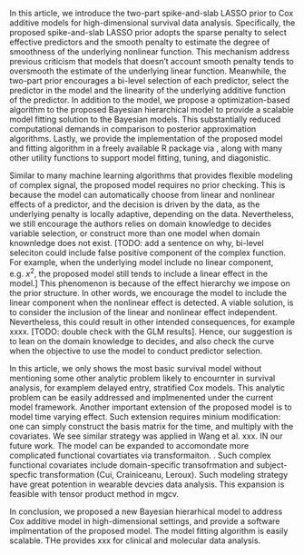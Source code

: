 \section{Discussion}
In this article, we introduce the two-part spike-and-slab LASSO prior to Cox additive models for high-dimensional survival data analysis. Specifically, the proposed spike-and-slab LASSO prior adopts the sparse penalty to select effective predictors and the smooth penalty to estimate the degree of smoothness of the underlying nonlinear function. This mechanism address previous criticism that models that doesn't account smooth penalty tends to oversmooth the estimate of the underlying linear function. Meanwhile, the two-part prior encourages a bi-level selection of each predictor, select the predictor in the model and the linearity of the underlying additive function of the predictor. In addition to the model, we propose a optimization-based algorithm to the proposed Bayesian hierarchical model to provide a scalable model fitting solution to the Bayesian models. This substantially reduced computational demands in comparison to posterior approximation algorithms. Lastly, we provide the implementation of the proposed model and fitting algorithm in a freely available R package \texttt{BHAM} via \url{https://github.com/boyiguo1/BHAM}, along with many other utility functions to support model fitting, tuning, and diagonistic.

Similar to many machine learning algorithms that provides flexible modeling of complex signal, the proposed model requires no prior checking. This is because the model can automatically choose from linear and nonlinear effects of a predictor, and the decision is driven by the data, as the underlying penalty is locally adaptive, depending on the data. Nevertheless, we still encourage the authors relies on domain knowledge to decides variable selection, or construct more than one model when domain knownledge does not exist. [TODO: add a sentence on why, bi-level seleciton could include false positive component of the complex function. For example, when the underlying model include no linear component, e.g. $x^2$, the proposed model still tends to include a linear effect in the model.] This phenomenon is because of the effect hierarchy we impose on the prior structure. In other words, we encourage the model to include the linear component when the nonlinear effect is detected. A viable solution, is to consider the inclusion of the linear and nonlinear effect independent. Nevertheless, this could result in other intended consequences, for example xxxx. [TODO: double check with the GLM results]. Hence, our suggestion is to lean on the domain knowledge to decides, and also check the curve when the objective to use the model to conduct predictor selection.

In this article, we only shows the most basic survival model without mentioning some other analytic problem likely to encournter in survival analysis, for examplem delayed entry, stratified Cox models. This analytic problem can be easily addressed and implmenented under the current model framework. Another important extension of the proposed model is to model time varying effect. Such extension requires minium modification: one can simply construct the basis matrix for the time, and multiply with the covariates. We see similar strategy was applied in Wang et al. xxx. IN our future work. The model can be expanded to accomondate more complicated functional covartiates via transformaiton. . Such complex functional covariates include domain-specific transofrmation and subject-specfic transformation (Cui, Crainiceanu, Leroux). Such modeling strategy have great potention in wearable devcies data analysis. This expansion is feasible with tensor product method in mgcv.

In conclusion, we proposed a new Bayesian hierarhical model to address Cox additive model in high-dimensional settings, and provide a software implmentation of the proposed model. The model fitting algorithm is easily scalable. THe provides xxx for clinical and molecular data analysis.




